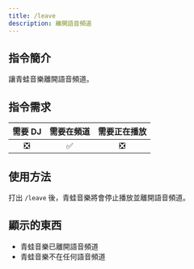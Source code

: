 ```yaml
---
title: /leave
description: 離開語音頻道
---
```


## 指令簡介
<Info>
讓青蛙音樂離開語音頻道。
</Info>

## 指令需求
| 需要 DJ |	需要在頻道 | 需要正在播放 |
| :-----: | :-------: | :---------: |
|   ❎   |    ✅     |     ❎      |

## 使用方法  
打出 `/leave` 後，青蛙音樂將會停止播放並離開語音頻道。

## 顯示的東西
- 青蛙音樂已離開語音頻道
- 青蛙音樂不在任何語音頻道